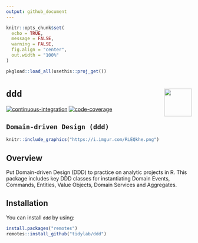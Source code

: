 ```yaml
---
output: github_document
---
```


```r
knitr::opts_chunk$set(
  echo = TRUE, 
  message = FALSE,
  warning = FALSE,
  fig.align = "center", 
  out.width = "100%"
)

pkgload::load_all(usethis::proj_get())
```

# `ddd` <img src='https://i.imgur.com/1dE1Ar9.png' align="right" height="75"/>

<!-- badges: start -->
[![continuous-integration](https://travis-ci.org/tidylab/ddd.svg?branch=master)](https://travis-ci.org/tidylab/ddd)
[![code-coverage](https://codecov.io/gh/tidylab/ddd/branch/master/graph/badge.svg)](https://codecov.io/github/tidylab/ddd/?branch=master)
<!-- badges: end -->

`Domain-driven Design (ddd)`
---

```r
knitr::include_graphics("https://i.imgur.com/RLEQkhe.png")
```

## Overview

Put Domain-driven Design (DDD) to practice on analytic projects in R.
This package includes key DDD classes for instantiating Domain Events,
Commands, Entities, Value Objects, Domain Services and Aggregates.


## Installation

You can install `ddd` by using:

```r
install.packages("remotes")
remotes::install_github("tidylab/ddd")
```
